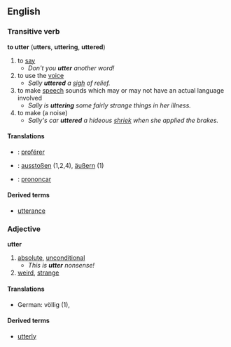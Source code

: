 ==English==
===Transitive verb===
'''to utter''' ('''utters''', '''uttering''', '''uttered''')

#to [[say]]
#*''Don't you '''utter''' another word!''
#to use the [[voice]]
#*''Sally '''uttered''' a [[sigh]] of relief.''
#to make [[speech]] sounds which may or may not have an actual language involved
#*''Sally is '''uttering''' some fairly strange things in her illness.''
#to make (a noise)
#*''Sally's car '''uttered''' a hideous [[shriek]] when she applied the brakes.''

====Translations====

* {{fr}} : [[proférer]]
* {{de}} : [[ausstoßen]] (1,2,4), [[äußern]] (1)
* {{io}} : [[prononcar]]

====Derived terms====
*[[utterance]]

===Adjective===
'''utter'''

#[[absolute]], [[unconditional]]
#*''This is '''utter''' nonsense!''
#[[weird]], [[strange]]

====Translations====
*German: völlig (1), 

====Derived terms====
*[[utterly]]
